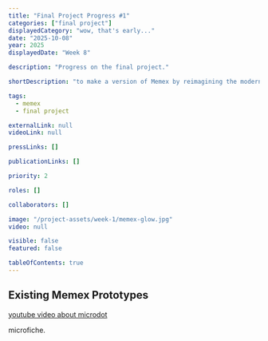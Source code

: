```yaml
---
title: "Final Project Progress #1"
categories: ["final project"]
displayedCategory: "wow, that's early..."
date: "2025-10-08"
year: 2025
displayedDate: "Week 8"

description: "Progress on the final project."

shortDescription: "to make a version of Memex by reimagining the modern web browser experience with low tech."

tags:
  - memex
  - final project

externalLink: null
videoLink: null

pressLinks: []

publicationLinks: []

priority: 2

roles: []

collaborators: []

image: "/project-assets/week-1/memex-glow.jpg"
video: null

visible: false
featured: false

tableOfContents: true
---
```


## Existing Memex Prototypes

[youtube video about microdot](https://www.youtube.com/watch?v=nqRtzQOf0Xk)

microfiche.

